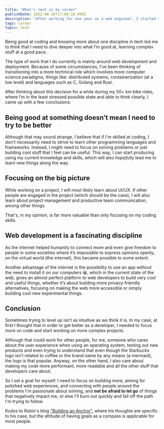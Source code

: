 ```yaml
---
title: "What's next in my career"
publishDate: 2022-08-16T17:08:18.450Z
description: "After working for one year as a web engineer, I started thinking about changing things in my daily job to make a better environment for my personal development. Here are my final thoughts."
tags: career
topic: tech
---
```


Being good at coding and knowing more about one discipline in tech led me to think that I need to dive deeper into what I’m good at, learning complex stuff at a good pace.

The type of work that I do currently is mainly around web development and deployment. Because of some circumstances, I’ve been thinking of transitioning into a more technical role which involves more computer science paradigms, things like: distributed systems, containerization (at a low level) and languages such as C, Golang and Rust.

After thinking about this decision for a while during my 50+ km bike rides, where I’m in the least stressed possible state and able to think clearly, I came up with a few conclusions:

## Being good at something doesn’t mean I need to try to be better

Although that may sound strange, I believe that if I'm skilled at coding, I don't necessarily need to strive to learn other programming languages and frameworks. Instead, I might need to focus on solving problems or just building cool stuff that I feel can be useful. This way, I can start producing using my current knowledge and skills, which will also _hopefully_ lead me to learn new things along the way.

## Focusing on the big picture

While working on a project, I will most likely learn about UI/UX. If other people are engaged in the project (which should be the case), I will also learn about project management and productive team communication, among other things.

That's, in my opinion, is far more valuable than only focusing on my coding skills.

## Web development is a fascinating discipline

As the internet helped humanity to connect more and even give freedom to people in some societies where it’s impossible to express opinions openly, on the virtual world (the internet), this became possible to some extent.

Another advantage of the internet is the possibility to use an app without the need to install it on our computers 😀, which in the current state of the web, gives an almost perfect platform to web developers to build very cool and useful things, whether it’s about building more privacy-friendly alternatives, focusing on making the web more accessible or simply building cool new experimental things.

## Conclusion

Sometimes trying to level up isn’t as intuitive as we think it is. In my case, at first I thought that in order to get better as a developer, I needed to focus more on code and start working on more complex projects.

Although that could work for other people, for me, someone who cares about the user experience when using an operating system, testing out new products and even trying to understand that even though the Starbucks logo isn’t related to coffee or the brand name by any means (a mermaid), the logo is that popular. Anyway, on the other hand, I also care about making my code more performant, more readable and all the other stuff that developers care about.

<TLDR /> So I set a goal for myself: I need to focus on building more, aiming
for polished web experiences, and connecting with people around the problems I'm
passionate about solving, and **not be afraid to let go** of things that
negatively impact me, or else I'll burn out quickly and fall off the path I'm
trying to follow.

Kudos to Robin's blog ["Building an Anchor"](https://robinwinslow.uk/build-an-anchor), where his thoughts are specific to his case, but the attitude of having goals as a compass is applicable for most people.

